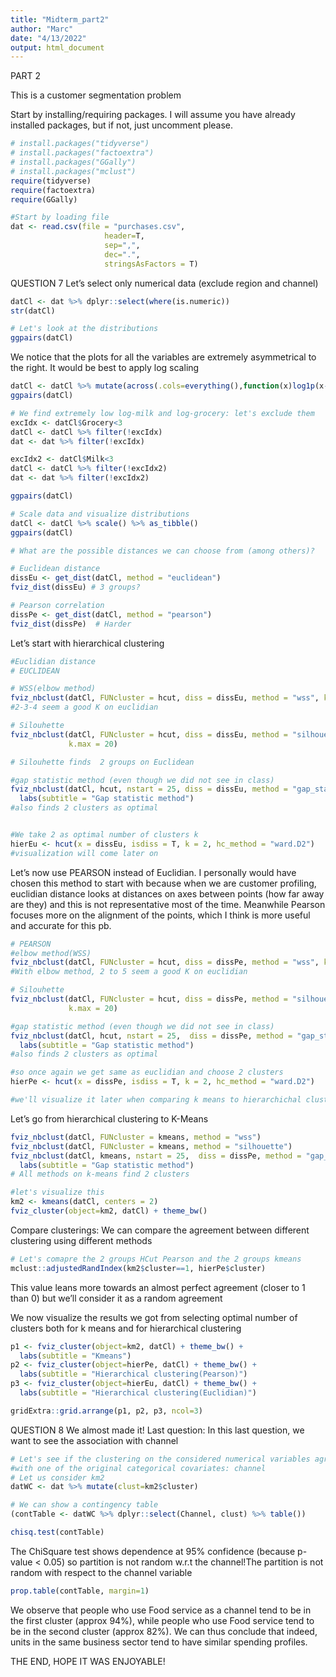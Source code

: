 ```yaml
---
title: "Midterm_part2"
author: "Marc"
date: "4/13/2022"
output: html_document
---
```


PART 2

This is a customer segmentation problem

Start by installing/requiring packages. I will assume you have already installed packages, but if not, just uncomment please.
```r
# install.packages("tidyverse")
# install.packages("factoextra")
# install.packages("GGally")
# install.packages("mclust")
require(tidyverse)
require(factoextra)
require(GGally)
```

```r
#Start by loading file
dat <- read.csv(file = "purchases.csv", 
                     header=T,
                     sep=",",
                     dec=".",
                     stringsAsFactors = T)
```

QUESTION 7
Let's select only numerical data (exclude region and channel)

```r
datCl <- dat %>% dplyr::select(where(is.numeric))
str(datCl)

# Let's look at the distributions
ggpairs(datCl)
```
We notice that the plots for all the variables are extremely asymmetrical to the right. It would be best to apply log scaling

```r
datCl <- datCl %>% mutate(across(.cols=everything(),function(x)log1p(x-min(x))))
ggpairs(datCl)

# We find extremely low log-milk and log-grocery: let's exclude them
excIdx <- datCl$Grocery<3
datCl <- datCl %>% filter(!excIdx)
dat <- dat %>% filter(!excIdx)

excIdx2 <- datCl$Milk<3
datCl <- datCl %>% filter(!excIdx2)
dat <- dat %>% filter(!excIdx2)

ggpairs(datCl)

# Scale data and visualize distributions
datCl <- datCl %>% scale() %>% as_tibble()
ggpairs(datCl)

# What are the possible distances we can choose from (among others)?

# Euclidean distance
dissEu <- get_dist(datCl, method = "euclidean")
fviz_dist(dissEu) # 3 groups?

# Pearson correlation
dissPe <- get_dist(datCl, method = "pearson")
fviz_dist(dissPe)  # Harder
```

Let's start with hierarchical clustering

```r
#Euclidian distance
# EUCLIDEAN

# WSS(elbow method)
fviz_nbclust(datCl, FUNcluster = hcut, diss = dissEu, method = "wss", k.max = 20)
#2-3-4 seem a good K on euclidian

# Silouhette
fviz_nbclust(datCl, FUNcluster = hcut, diss = dissEu, method = "silhouette", 
             k.max = 20)

# Silouhette finds  2 groups on Euclidean

#gap statistic method (even though we did not see in class)
fviz_nbclust(datCl, hcut, nstart = 25, diss = dissEu, method = "gap_stat", nboot = 50)+
  labs(subtitle = "Gap statistic method")
#also finds 2 clusters as optimal


#We take 2 as optimal number of clusters k
hierEu <- hcut(x = dissEu, isdiss = T, k = 2, hc_method = "ward.D2") 
#visualization will come later on
```
Let's now use PEARSON instead of Euclidian. I personally would have chosen this method to start with because when we are customer profiling, euclidian distance looks at distances on axes between points (how far away are they) and this is not representative most of the time. Meanwhile Pearson focuses more on the alignment of the points, which I think is more useful and accurate for this pb.

```r
# PEARSON
#elbow method(WSS)
fviz_nbclust(datCl, FUNcluster = hcut, diss = dissPe, method = "wss", k.max = 20)
#With elbow method, 2 to 5 seem a good K on euclidian

# Silouhette
fviz_nbclust(datCl, FUNcluster = hcut, diss = dissPe, method = "silhouette", 
             k.max = 20)

#gap statistic method (even though we did not see in class)
fviz_nbclust(datCl, hcut, nstart = 25,  diss = dissPe, method = "gap_stat", nboot = 50)+
  labs(subtitle = "Gap statistic method")
#also finds 2 clusters as optimal

#so once again we get same as euclidian and choose 2 clusters
hierPe <- hcut(x = dissPe, isdiss = T, k = 2, hc_method = "ward.D2") 

#we'll visualize it later when comparing k means to hierarchichal clustering
```


Let's go from hierarchical clustering to K-Means 
```r
fviz_nbclust(datCl, FUNcluster = kmeans, method = "wss")
fviz_nbclust(datCl, FUNcluster = kmeans, method = "silhouette")
fviz_nbclust(datCl, kmeans, nstart = 25,  diss = dissPe, method = "gap_stat", nboot = 50)+
  labs(subtitle = "Gap statistic method")
# All methods on k-means find 2 clusters

#let's visualize this
km2 <- kmeans(datCl, centers = 2)
fviz_cluster(object=km2, datCl) + theme_bw()
```

Compare clusterings: We can compare the agreement between different clustering using different methods

```r
# Let's comapre the 2 groups HCut Pearson and the 2 groups kmeans
mclust::adjustedRandIndex(km2$cluster==1, hierPe$cluster)
```
This value leans more towards an almost perfect agreement (closer to 1 than 0) but we'll consider it as a random agreement

We now visualize the results we got from selecting optimal number of clusters both for k means and for hierarchical clustering
```r
p1 <- fviz_cluster(object=km2, datCl) + theme_bw() +
  labs(subtitle = "Kmeans")
p2 <- fviz_cluster(object=hierPe, datCl) + theme_bw() +
  labs(subtitle = "Hierarchical clustering(Pearson)")
p3 <- fviz_cluster(object=hierEu, datCl) + theme_bw() +
  labs(subtitle = "Hierarchical clustering(Euclidian)")

gridExtra::grid.arrange(p1, p2, p3, ncol=3) 
```


QUESTION 8
We almost made it! Last question: In this last question, we want to see the association with channel

```r
# Let's see if the clustering on the considered numerical variables agrees
#with one of the original categorical covariates: channel
# Let us consider km2
datWC <- dat %>% mutate(clust=km2$cluster)

# We can show a contingency table
(contTable <- datWC %>% dplyr::select(Channel, clust) %>% table())

chisq.test(contTable) 
```
The ChiSquare test shows dependence at 95% confidence (because p-value < 0.05) so partition is not random w.r.t the channel!The partition is not random with respect to the channel variable

```r
prop.table(contTable, margin=1)
```
We observe that people who use Food service as a channel tend to be in the first cluster (approx 94%), while people who use Food service tend to be in the second cluster (approx 82%). We can thus conclude that indeed, units in the same business sector tend to have similar spending profiles.


THE END, HOPE IT WAS ENJOYABLE!